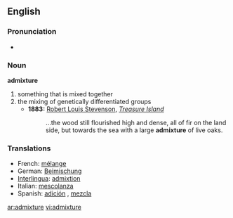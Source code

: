 ==English==

===Pronunciation===
*{{audio|en-us-admixture.ogg|Audio (US)}}

===Noun===
'''admixture'''

# something that is mixed together
# the mixing of genetically differentiated groups
#* '''1883:''' [[w:Robert Louis Stevenson|Robert Louis Stevenson]], ''[[w:Treasure Island|Treasure Island]]''
#*: ...the wood still flourished high and dense, all of fir on the land side, but towards the sea with a large '''admixture''' of live oaks.

===Translations===
{{rfc-level|Translations at L3+ (AutoFormat would have corrected level of Translations)}}
*French: [[mélange]]
*German: [[Beimischung]]
*[[Interlingua]]: [[admixtion]]
*Italian: [[mescolanza]] {{f}}
*Spanish: [[adición]] {{f}}, [[mezcla]] {{f}}

[[ar:admixture]]
[[vi:admixture]]
